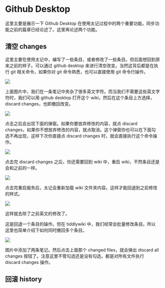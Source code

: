 # Github Desktop

这里主要是展示一下 Github Desktop 在使用太记过程中的两个重要功能。同步功能之前的篇章已经论述了。这里再论述两个功能。

## 清空 changes

这里主要在使用太记中，编写了一些条目，或者修改了一些条目。但后面想回到原来之前的样子。可以通过 github desktop 来进行清空改变。当然这背后都是在执行 git 相关命令，如果你对 git 命令熟悉，也可以直接使用 git 命令行操作。

![](./img/github-desktop-changes-1.png)

上面图片中，我们在一条笔记中夹杂了很多英文字符。而当我们不需要这些英文字符时，我们可以用 github desktop 打开这个 wiki，然后在这个条目上方选择，discard changes，也即撤回改变。

![](./img/github-desktop-changes-2.png)

点击之后会出现下面的弹窗。如果你要放弃修改的内容，就点 discard changes，如果你不想放弃修改的内容，就点取消。这个弹窗你也可以在下面勾选不再出现，这样下次你直接点 discard changes 时，就会直接执行这个命令操作。

![](./img/github-desktop-changes-3.png)

点击完 discard changes 之后，你还需要回到 wiki 中，重启 wiki，不然条目还是会和之前的一样。

![](./img/github-desktop-changes-4.png)

点击完重启服务后，太记会重新加载 wiki 文件夹内容。这样才能回退到之前修改的样式。

![](./img/github-desktop-changes-5.png)

这样就去除了之前英文的修改了。

这是回退一个条目的操作。但在 tiddlywiki 中，我们经常会批量修改条目。所以这里也简单介绍下如何同时撤回多个条目。

![](./img/github-desktop-changes-6.png)

图片中添加了两条笔记。然后点击上面那个 changed files，就会弹出 discard all changes 按钮了。注意这里不管勾选还是没有勾选，都是对所有文件执行 discard changes 操作。

## 回滚 history
